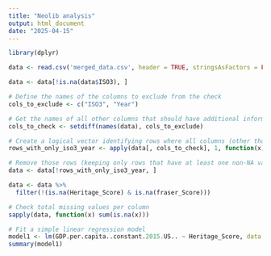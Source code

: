 ```yaml
---
title: "Neolib analysis"
output: html_document
date: "2025-04-15"
---
```

```r
library(dplyr)
```


```r
data <- read.csv('merged_data.csv', header = TRUE, stringsAsFactors = FALSE)

data <- data[!is.na(data$ISO3), ]

# Define the names of the columns to exclude from the check
cols_to_exclude <- c("ISO3", "Year")

# Get the names of all other columns that should have additional information
cols_to_check <- setdiff(names(data), cols_to_exclude)

# Create a logical vector identifying rows where all columns (other than ISO3 and Year) are NA
rows_with_only_iso3_year <- apply(data[, cols_to_check], 1, function(x) all(is.na(x)))

# Remove those rows (keeping only rows that have at least one non-NA value outside of ISO3 and Year)
data <- data[!rows_with_only_iso3_year, ]

data <- data %>% 
  filter(!(is.na(Heritage_Score) & is.na(fraser_Score)))

```


```r
# Check total missing values per column
sapply(data, function(x) sum(is.na(x)))
```
```r
# Fit a simple linear regression model
model1 <- lm(GDP.per.capita..constant.2015.US.. ~ Heritage_Score, data = data_clean)
summary(model1)

```

```r
```